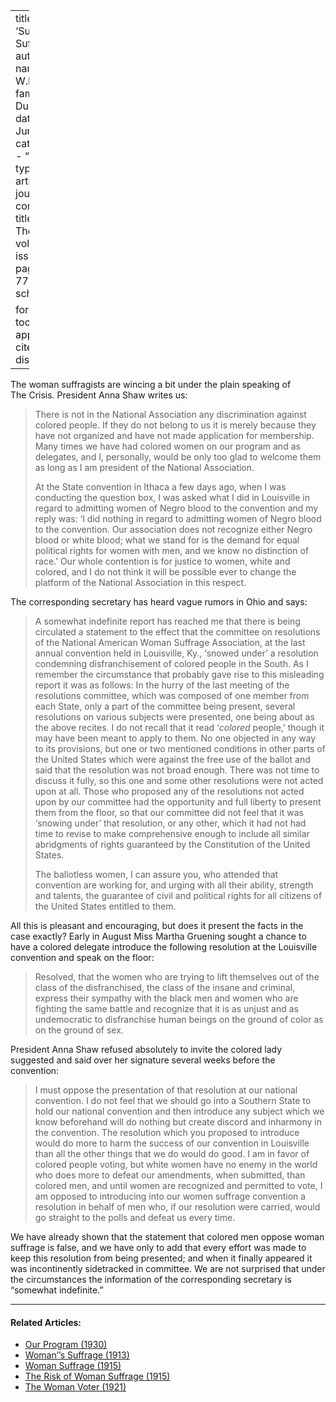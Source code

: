 
---
title: 'Suffering Suffragettes'
author:
  - name:
      given: W.E.B.
      family: Du Bois
date: Jun. 1912
categories: 
  - ""
citation: 
  type: article-journal
  container-title: The Crisis
  volume: 4
  issue: 2
  page: 76-77
google-scholar: true

format:
  html:
    toc: false
    appendix-cite-as: display
---


The woman suffragists are wincing a bit under the plain speaking of  <span class = "small-caps">The Crisis</span>. President Anna Shaw writes us:


> There is not in the National Association any discrimination against colored people. If they do not belong to us it is merely because they have not organized and have not made application for membership. Many times we have had colored women on our program and as delegates, and I, personally, would be only too glad to welcome them as long as I am president of the National Association.
<p> At the State convention in Ithaca a few days ago, when I was conducting the question box, I was asked what I did in Louisville in regard to admitting women of Negro blood to the convention and my reply was: 'I did nothing in regard to admitting women of Negro blood to the convention. Our association does not recognize either Negro blood or white blood; what we stand for is the demand for equal political rights for women with men, and we know no distinction of race.' Our whole contention is for justice to women, white and colored, and I do not think it will be possible ever to change the platform of the National Association in this respect.

The corresponding secretary has heard vague rumors in Ohio and says:

> A somewhat indefinite report has reached me that there is being circulated a statement to the effect that the committee on resolutions of the National American Woman Suffrage Association, at the last annual convention held in Louisville, Ky., 'snowed under' a resolution condemning disfranchisement of colored people in the South. As I remember the circumstance that probably gave rise to this misleading report it was as follows: In the hurry of the last meeting of the resolutions committee, which was composed of one member from each State, only a part of the committee being present, several resolutions on various subjects were presented, one being about as the above recites. I do not recall that it read '*colored* people,' though it may have been meant to apply to them. No one objected in any way to its provisions, but one or two mentioned conditions in other parts of the United States which were against the free use of the ballot and said that the resolution was not broad enough. There was not time to discuss it fully, so this one and some other resolutions were not acted upon at all. Those who proposed any of the resolutions not acted upon by our committee had the opportunity and full liberty to present them from the floor, so that our committee did not feel that it was 'snowing under' that resolution, or any other, which it had not had time to revise to make comprehensive enough to include all similar abridgments of rights guaranteed by the Constitution of the United States.
<p> The ballotless women, I can assure you, who attended that convention are working for, and urging with all their ability, strength and talents, the guarantee of civil and political rights for all citizens of the United States entitled to them.


All this is pleasant and encouraging, but does it present the facts in the case exactly? Early in August Miss Martha Gruening sought a chance to have a colored delegate introduce the following resolution at the Louisville convention and speak on the floor:

> Resolved, that the women who are trying to lift themselves out of the class of the disfranchised, the class of the insane and criminal, express their sympathy with the black men and women who are fighting the same battle and recognize that it is as unjust and as undemocratic to disfranchise human beings on the ground of color as on the ground of sex.

President Anna Shaw refused absolutely to invite the colored lady suggested and said over her signature several weeks before the convention:

> I must oppose the presentation of that resolution at our national convention. I do not feel that we should go into a Southern State to hold our national convention and then introduce any subject which we know beforehand will do nothing but create discord and inharmony in the convention. The resolution which you proposed to introduce would do more to harm the success of our convention in Louisville than all the other things that we do would do good. I am in favor of colored people voting, but white women have no enemy in the world who does more to defeat our amendments, when submitted, than colored men, and until women are recognized and permitted to vote, I am opposed to introducing into our women suffrage convention a resolution in behalf of men who, if our resolution were carried, would go straight to the polls and defeat us every time.

We have already shown that the statement that colored men oppose woman suffrage is false, and we have only to add that every effort was made to keep this resolution from being presented; and when it finally appeared it was incontinently sidetracked in committee. We are not surprised that under the circumstances the information of the corresponding secretary is "somewhat indefinite."

<!-- Similar articles start here -->
<div  class="clear-wrap"></div>
<hr>
#### Related Articles:

* [Our Program (1930)](/Volumes/37/05/our_program.html)
* [Woman''s Suffrage (1913)](/Volumes/06/01/womans_suffrage.html)
* [Woman Suffrage (1915)](/Volumes/09/06/womansuffrage.html)
* [The Risk of Woman Suffrage (1915)](/Volumes/11/01/risk_of_woman_suffrage.html)
* [The Woman Voter (1921)](/Volumes/21/05/woman_voter.html)

<!-- Similar articles end here -->